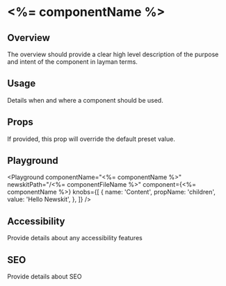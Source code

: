


# <%= componentName %>

## Overview

The overview should provide a clear high level description of the purpose and intent of the component in layman terms.

## Usage

Details when and where a component should be used.


## Props

<LegacyBlock marginTop="sizing040">
    <Prop name="overrides" type="object">
    If provided, this prop will  override the default preset value.
    </Prop>
</LegacyBlock>

## Playground

<Playground
  componentName="<%= componentName %>"
  newskitPath="/<%= componentFileName %>"
  component={<%= componentName %>}
  knobs={[
    {
      name: 'Content',
      propName: 'children',
      value: 'Hello Newskit',
    },
  ]}
/>

## Accessibility

Provide details about any accessibility features

## SEO

Provide details about SEO 